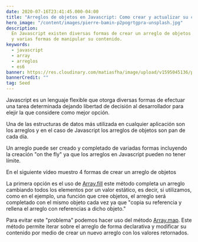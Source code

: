 ```yaml
---
date: 2020-07-16T23:41:45.000-04:00
title: "Arreglos de objetos en Javascript: Como crear y actualizar su contenido"
hero_image: "/content/images/pierre-bamin-p2pogrtgpra-unsplash.jpg"
description:
  En Javascript existen diversas formas de crear un arreglo de objetos
  y varias formas de manipular su contenido.
keywords:
  - javascript
  - array
  - arreglos
  - es6
banner: https://res.cloudinary.com/matiasfha/image/upload/v1595045136/pierre-bamin-P2POGRtGprA-unsplash_gx6ozd.jpg
bannerCredit: ""
tag: Seed
---
```


Javascript es un lenguaje flexible que otorga diversas formas de efectuar una tarea determinada dejando libertad de decisión al desarrollador para elejir la que considere como mejor opción.

Una de las estructuras de datos más utilizada en cualquier aplicación son los arreglos y en el caso de Javascript los arreglos de objetos son pan de cada día.

Un arreglo puede ser creado y completado de variadas formas incluyendo la creación "on the fly" ya que los arreglos en Javascript pueden no tener límite.

En el siguiente vídeo muestro 4 formas de crear un arreglo de objetos

<!--<EggheadLesson lessonId="javascript-4-formas-de-llenar-un-arreglo-en-javascript" />-->

La primera opción es el uso de [Array.fill](https://developer.mozilla.org/es/docs/Web/JavaScript/Referencia/Objetos_globales/Array/fill "Array.fill") este método completa un arreglo cambiando todos los elementos por un valor estático, es decir, si utilizamos, como en el ejemplo, una función que cree objetos, el arreglo será completado con el mismo objeto cada vez ya que "copia su referencia y rellena el arreglo con referencias a dicho objeto."

Para evitar este "problema" podemos hacer uso del método [Array.map](https://developer.mozilla.org/es/docs/Web/JavaScript/Referencia/Objetos_globales/Array/map). Este método permite iterar sobre el arreglo de forma declarativa y modificar su contenido por medio de crear un nuevo arreglo con los valores retornados.
